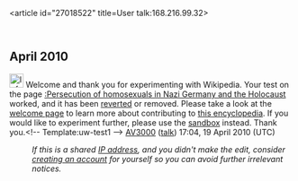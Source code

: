 <article id="27018522" title=User talk:168.216.99.32>
	<talkpage id="27018522" title="User talk:168.216.99.32">
== April 2010 ==
[[File:Information.svg|25px]] Welcome and thank you for experimenting with Wikipedia. Your test on the page [[:Persecution of homosexuals in Nazi Germany and the Holocaust]] worked, and it has been [[Help:Reverting|reverted]] or removed. Please take a look at the [[Wikipedia:Introduction|welcome page]] to learn more about contributing to [[Wikipedia|this encyclopedia]]. If you would like to experiment further, please use the [[Wikipedia:Sandbox|sandbox]] instead. Thank you.&lt;!-- Template:uw-test1 --&gt; [[User:AV3000|AV3000]] ([[User talk:AV3000|talk]]) 17:04, 19 April 2010 (UTC)
:''If this is a shared [[IP address]], and you didn't make the edit, consider [[Wikipedia:Why create an account?|creating an account]] for yourself so you can avoid further irrelevant notices.''
	</talkpage>
</article>